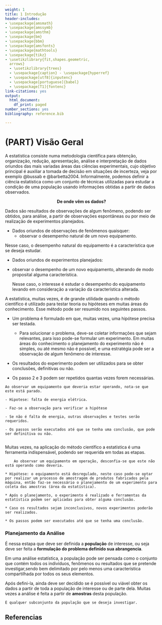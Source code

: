 ```yaml
---
weight: 1
title: 1 Introdução
header-includes:
- \usepackage{amsmath}
- \usepackage{amssymb}
- \usepackage{amsthm}
- \usepackage{bm}
- \usepackage{bbm}
- \usepackage{amsfonts}
- \usepackage{mathtools} 
- \usepackage{tikz} 
- \usetikzlibrary{fit,shapes.geometric,
  arrows} 
  - \usetikzlibrary{trees} 
  - \usepackage{caption} - \usepackage{hyperref}
  - \usepackage[utf8]{inputenc} 
  - \usepackage[portuguese]{babel} 
  - \usepackage[T1]{fontenc}
link-citations: yes
output:
  html_document:
    df_print: paged
number_sections: yes
bibliography: reference.bib

---
```


\newtheorem{exemplo}{Exemplo}
\newtheorem{assumption}{Assumption}
\renewcommand{\thesection}{\Alph{Seções}}


# (PART) Visão Geral {-} 


A estatística consiste numa metodologia científica para obtenção, organização, redução, apresentação, análise e interpretação  de dados oriundos das mais variadas áreas das ciências experimentais, cujo objetivo principal é auxiliar a tomada de decisão em situações de incerteza, veja por exemplo @bussab e @barbetta2004. Informalmente, podemos definir a ciência estatística como um conjunto de técnicas utilizadas para estudar a condição de uma população usando informações obtidas a partir de dados observados.




<center>   __De onde vêm os dados?__ </center>
	
 
Dados são resultados de observações de algum fenômeno, podendo ser obtidos, para análise, a partir de observações espontâneas  ou por meio de realização de  experimentos planejados. 
 
 
 
 
 

- Dados oriundos de observações de fenômenos quaisquer: 
     - observar o desempenho natural de um novo equipamento.

	
Nesse caso, o desempenho natural do equipamento é  a característica que se deseja estudar.


 * Dados oriundos de experimentos planejados: 
 -  observar o desempenho  de um novo  equipamento, alterando de modo proposital alguma característica.

	Nesse caso, o interesse é estudar  o desempenho do equipamento levando em consideração a variação da característica alterada.



		
A estatística, muitas vezes, é de grande utilidade quando o método científico é utilizado  para testar teoria ou hipóteses em muitas áreas do conhecimento. Esse método pode ser resumido nos seguintes passos.

* Um problema é formulado em que, muitas vezes, uma hipótese precisa ser testada.

	* Para solucionar o problema, deve-se coletar informações que sejam relevantes, para isso pode-se formular um experimento. Em muitas áreas do conhecimento o planejamento do experimento não é simples, ou até mesmo não é possível, e uma estratégia pode ser a observação de algum fenômeno  de interesse.	
	
*	Os resultados do experimento podem ser utilizados para se obter conclusões, definitivas ou não.
*  Os passo 2 e 3 podem ser repetidos quantas vezes forem necessárias.





```example
Ao observar um equipamento que deveria estar operando, nota-se que este está parado.

- Hipotese: falta de energia elétrica.

- Faz-se a observação para verificar a hipótese

- Se não é falta de energia, outras observações e testes serão requeridos.

- Os passos serão executados até que se tenha uma conclusão, que pode ser definitiva ou não.
		
```

	
		

Muitas vezes, na aplicação do método científico a estatística é uma ferramenta  indispensável, podendo ser requerida em todas as etapas.


```example
	Ao observar um equipamento em operação, desconfia-se que este não está operando como deveria.

* Hipótese: o equipamento está desregulado, neste caso pode-se optar por realizar um processo de amostragem de produtos fabricados pela máquina, então faz-se necessário o planejamento de um experimento para coleta das amostras (área da estatística).

* Após o planejamento, o experimento é realizado e ferramentas da estatística podem ser aplicadas para obter alguma conclusão.

* Caso os resultados sejam inconclusivos, novos experimentos poderão ser realizados.

* Os passos podem ser executados até que se tenha uma conclusão.
```




### Planejamento da Análise

	
É nessa estapa que deve ser definida a __população__ de interesse, ou seja deve ser feita a __formulação do problema definido sua abrangencia__.



 Em uma análise estatística, a população pode ser pensada como o conjunto que contém todos os indivíduos, fenômenos ou resultados que se pretende investigar,sendo bem delimitado por pelo menos uma característica compartilhada por todos os seus elementos. 




Após defini-la, ainda deve ser decidido se é possível ou viável obter os dados a partir de toda a população de interesse ou de parte dela. Muitas vezes a análise é feita a partir de __amostras__ desta população.


```definition
É qualquer subconjunto da população que se deseja investigar.
```







## Referencias

